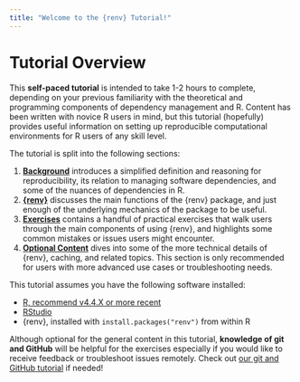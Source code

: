 ```yaml
---
title: "Welcome to the {renv} Tutorial!"
---
```



# Tutorial Overview

This **self-paced tutorial** is intended to take 1-2 hours to complete, depending on your previous familiarity with the theoretical and programming components of dependency management and R. Content has been written with novice R users in mind, but this tutorial (hopefully) provides useful information on setting up reproducible computational environments for R users of any skill level.

The tutorial is split into the following sections:

1.  [**Background**](comp_reproducible.html) introduces a simplified definition and reasoning for reproducibility, its relation to managing software dependencies, and some of the nuances of dependencies in R.
2.  [**{renv}**](renv_getting_started.html) discusses the main functions of the {renv} package, and just enough of the underlying mechanics of the package to be useful.
3.  [**Exercises**](ex_init_snapshot.html) contains a handful of practical exercises that walk users through the main components of using {renv}, and highlights some common mistakes or issues users might encounter.
4.  [**Optional Content**](caching.html) dives into some of the more technical details of {renv}, caching, and related topics. This section is only recommended for users with more advanced use cases or troubleshooting needs.


::: {.callout-tip title="Recommended Software"}

This tutorial assumes you have the following software installed:

-   [R, recommend v4.4.X or more recent](https://www.r-project.org/){target="_blank"}
-   [RStudio](https://posit.co/download/rstudio-desktop/){target="_blank"}
-   {renv}, installed with `install.packages("renv")` from within R

Although optional for the general content in this tutorial, **knowledge of git and GitHub** will be helpful for the exercises especially if you would like to receive feedback or troubleshoot issues remotely. Check out [our git and GitHub tutorial](https://lmu-osc.github.io/Introduction-RStudio-Git-GitHub/) if needed!

:::
